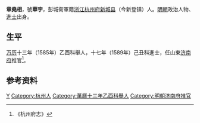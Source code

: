 '''章堯相'''，號'''華宇'''，彭城衛軍籍[[浙江|浙江]][[杭州府|杭州府]][[新登县|新城县]]（今新登镇）人。[[明朝|明朝]]政治人物、[[進士|進士]]出身。

== 生平 ==
[[万历|万历]]十三年（1585年）乙酉科舉人，十七年（1589年）己丑科進士，任山東[[济南府|济南府]]推官<ref>《杭州府志》</ref>。

== 参考资料 ==
{{reflist}}

{{萬曆十七年己丑科殿試金榜}}

{{Authority control}}

{{DEFAULTSORT:Zhang章}}
[[Category:章姓|Y]]
[[Category:杭州人|Category:杭州人]]
[[Category:萬曆十三年乙酉科舉人|Category:萬曆十三年乙酉科舉人]]
[[Category:明朝济南府推官|Category:明朝济南府推官]]


{{明朝人物小作品}}
